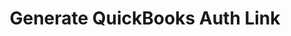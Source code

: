 ---
title: "Generate QuickBooks Auth Link"
openapi: "POST /v0/quickbooks/auth-link"
description: "Generate the authentication link for connecting a QuickBooks account."
---